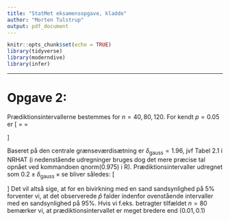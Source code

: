 ```yaml
---
title: "StatMet eksamensopgave, kladde"
author: "Morten Tulstrup"
output: pdf_document
---
```


```r
knitr::opts_chunk$set(echo = TRUE)
library(tidyverse)
library(moderndive)
library(infer)
```

***

# Opgave 2:
Prædiktionsintervallerne bestemmes for $n = 40, 80, 120$. For kendt $p = 0.05$ er
\[
\text{se} = \sqrt{\frac{0.05(1-0.05)}{n}} =
\begin{cases}
    0.06324555 & n = 40 \\
    0.04472136 & n = 80 \\
    0.03651484 & n = 120 \\
\end{cases}
\]

Baseret på den centrale grænseværdisætning er $\delta_{\text{gauss}} = 1.96$, jvf Tabel 2.1 i NRHAT (i nedenstående udregninger bruges dog det mere præcise tal opnået ved kommandoen qnorm(0.975) i R). Prædiktionsintervaller udregnet som $0.2 \pm \delta_{\text{gauss}}\times \text{se}$ bliver således:
\[
\begin{matrix}
   [0.037, 0.362] & \text{for} \; n = 40 \\
   [0.085, 0.315] & \text{for} \; n = 80 \\
   [0.106, 0.294] & \text{for} \; n = 120 
\end{matrix}
\]
Det vil altså sige, at for en bivirkning med en sand sandsynlighed på 5\% forventer vi, at det observerede $\hat{p}$ falder indenfor ovenstående intervaller med en sandsynlighed på 95\%. Hvis vi f.eks. betragter tilfældet $n = 80$ bemærker vi, at prædiktionsintervallet er meget bredere end $(0.01, 0.1)$  